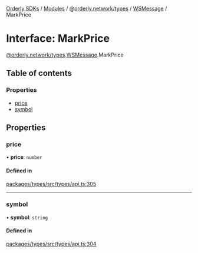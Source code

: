 [Orderly SDKs](./../README) / [Modules](./../modules) / [@orderly.network/types](./../modules/orderly_network_types) / [WSMessage](./../modules/orderly_network_types.WSMessage) / MarkPrice

# Interface: MarkPrice

[@orderly.network/types](./../modules/orderly_network_types).[WSMessage](./../modules/orderly_network_types.WSMessage).MarkPrice

## Table of contents

### Properties

- [price](./orderly_network_types.WSMessage.MarkPrice#price)
- [symbol](./orderly_network_types.WSMessage.MarkPrice#symbol)

## Properties

### price

• **price**: `number`

#### Defined in

[packages/types/src/types/api.ts:305](./https://gitlab.com/orderlynetwork/orderly-fe/orderly-web/-/blob/3f38d838/packages/types/src/types/api.ts#L305)

___

### symbol

• **symbol**: `string`

#### Defined in

[packages/types/src/types/api.ts:304](./https://gitlab.com/orderlynetwork/orderly-fe/orderly-web/-/blob/3f38d838/packages/types/src/types/api.ts#L304)
